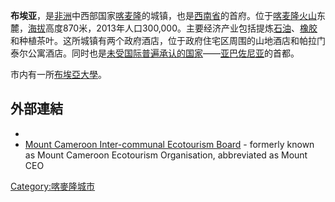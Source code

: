 {{Infobox Settlement
|name = 布埃亞
|native_name             = Buéa
|settlement_type        = 
|image_skyline          = Buea from Fako.jpg
|image_caption          = 
|pushpin_map            =Cameroon
|pushpin_map_caption = 在喀麦隆的位置
|subdivision_type       = 國家
|subdivision_name       = {{flag|Cameroon}}
|subdivision_type1      = 省
|subdivision_name1      = [[西南省_(喀麥隆)|西南省]]
|subdivision_type2      = 
|subdivision_name2      = 
|elevation_m            = 870
|population_as_of       = 2005
|population_footnotes   = 
|population_total       = 90,088
|population_density_km2 = 
}}

'''布埃亚'''，是[[非洲|非洲]]中西部国家[[喀麦隆|喀麦隆]]的城镇，也是[[西南区_(喀麦隆)|西南省]]的首府。位于[[喀麥隆火山|喀麦隆火山]]东麓，[[海拔|海拔]]高度870米，2013年人口300,000。主要经济产业包括提炼[[石油|石油]]、[[橡膠|橡胶]]和种植茶叶。这所城镇有两个政府酒店，位于政府住宅区周围的山地酒店和帕拉门泰尔公寓酒店。同时也是[[有限承认国家列表|未受国际普遍承认的国家]]——[[亚巴佐尼亚|亚巴佐尼亚]]的首都。

市内有一所[[布埃亞大學|布埃亞大學]]。

==外部連結==
*{{commonscatinline}}
*[https://web.archive.org/web/20070928224522/http://www.mount-cameroon.org/about_us.htm Mount Cameroon Inter-communal Ecotourism Board] - formerly known as Mount Cameroon Ecotourism Organisation, abbreviated as Mount CEO

{{coord|display=title}}
{{normdaten}}
{{DEFAULTSORT:buea}}
[[Category:喀麥隆城市|Category:喀麥隆城市]]
{{Cameroon-geo-stub}}